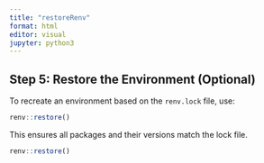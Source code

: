 ```yaml
---
title: "restoreRenv"
format: html
editor: visual
jupyter: python3
---
```


## Step 5: Restore the Environment (Optional)

To recreate an environment based on the `renv.lock` file, use:

``` r
renv::restore()
```

This ensures all packages and their versions match the lock file.

```r
renv::restore()
```
